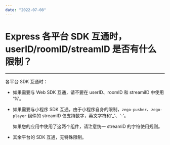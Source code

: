 ```yaml
---
date: "2022-07-08"
---
```


# Express 各平台 SDK 互通时，userID/roomID/streamID 是否有什么限制？

- - -

各平台 SDK 互通时：

- 如果需要与 Web SDK 互通，请不要在 userID、roomID 和 streamiID 中使用 ‘%’。
- 如果需要与小程序 SDK 互通，由于小程序自身的限制，`zego-pusher`、`zego-player` 组件的 streamID 仅支持数字，英文字符和‘_’、‘-’。

    如果您的应用中使用了这两个组件，请注意统一 streamID 的字符使用规则。

- 其余平台的 SDK 互通，无特殊限制。